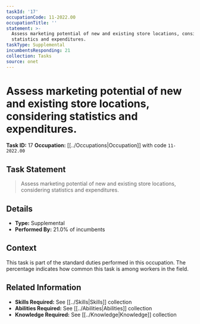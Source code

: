 ```yaml
---
taskId: '17'
occupationCode: 11-2022.00
occupationTitle: ''
statement: >-
  Assess marketing potential of new and existing store locations, considering
  statistics and expenditures.
taskType: Supplemental
incumbentsResponding: 21
collection: Tasks
source: onet
---
```

# Assess marketing potential of new and existing store locations, considering statistics and expenditures.

**Task ID:** 17
**Occupation:** [[../Occupations|Occupation]] with code `11-2022.00`

## Task Statement

> Assess marketing potential of new and existing store locations, considering statistics and expenditures.

## Details

- **Type:** Supplemental
- **Performed By:** 21.0% of incumbents

## Context

This task is part of the standard duties performed in this occupation. The percentage indicates how common this task is among workers in the field.

## Related Information

- **Skills Required:** See [[../Skills|Skills]] collection
- **Abilities Required:** See [[../Abilities|Abilities]] collection
- **Knowledge Required:** See [[../Knowledge|Knowledge]] collection
